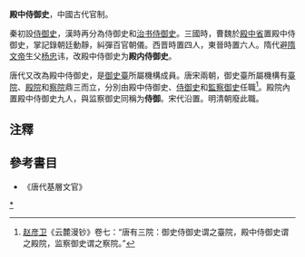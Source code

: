 '''殿中侍御史'''，中國古代官制。

秦初設[[侍御史|侍御史]]，漢時再分為侍御史和[[治书侍御史|治书侍御史]]。三國時，曹魏於[[殿中省|殿中省]]置殿中侍御史，掌記錄朝廷動靜，糾彈百官朝儀。西晋時置四人，東晉時置六人。隋代避[[隋文帝|隋文帝]]生父[[杨忠|杨忠]]讳，改殿中侍御史为'''殿内侍御史'''。

唐代又改為殿中侍御史，是[[御史臺|御史臺]]所屬機構成員。唐宋兩朝，御史臺所屬機構有[[臺院|臺院]]、[[殿院|殿院]]和[[察院|察院]]鼎三而立，分別由殿中侍御史、[[侍御史|侍御史]]和[[監察御史|監察御史]]任職<ref>[[赵彦卫|赵彦卫]]《云麓漫钞》卷七：“唐有三院：御史侍御史谓之臺院，殿中侍御史谓之殿院，监察御史谓之察院。”</ref>。殿院內置殿中侍御史九人，與监察御史同稱为'''侍御'''。宋代沿置。明清朝廢此職。

==注釋==
<references/>

==參考書目==
* 《唐代基層文官》

[[Category:殿中侍御史|*]]